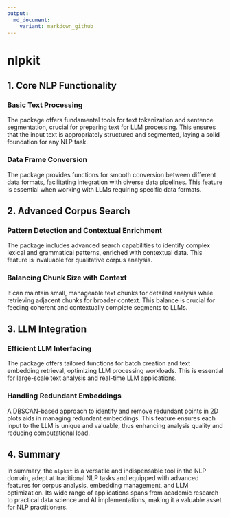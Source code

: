```yaml
---
output:
  md_document:
    variant: markdown_github
---
```


# nlpkit

## 1. Core NLP Functionality

### Basic Text Processing

The package offers fundamental tools for text tokenization and sentence segmentation, crucial for preparing text for LLM processing. This ensures that the input text is appropriately structured and segmented, laying a solid foundation for any NLP task.


### Data Frame Conversion

The package provides functions for smooth conversion between different data formats, facilitating integration with diverse data pipelines. This feature is essential when working with LLMs requiring specific data formats.


## 2. Advanced Corpus Search

### Pattern Detection and Contextual Enrichment

The package includes advanced search capabilities to identify complex lexical and grammatical patterns, enriched with contextual data. This feature is invaluable for qualitative corpus analysis.


### Balancing Chunk Size with Context

It can maintain small, manageable text chunks for detailed analysis while retrieving adjacent chunks for broader context. This balance is crucial for feeding coherent and contextually complete segments to LLMs.


## 3. LLM Integration

### Efficient LLM Interfacing

The package offers tailored functions for batch creation and text embedding retrieval, optimizing LLM processing workloads. This is essential for large-scale text analysis and real-time LLM applications.


### Handling Redundant Embeddings

A DBSCAN-based approach to identify and remove redundant points in 2D plots aids in managing redundant embeddings. This feature ensures each input to the LLM is unique and valuable, thus enhancing analysis quality and reducing computational load.


## 4. Summary

In summary, the `nlpkit` is a versatile and indispensable tool in the NLP domain, adept at traditional NLP tasks and equipped with advanced features for corpus analysis, embedding management, and LLM optimization. Its wide range of applications spans from academic research to practical data science and AI implementations, making it a valuable asset for NLP practitioners.
